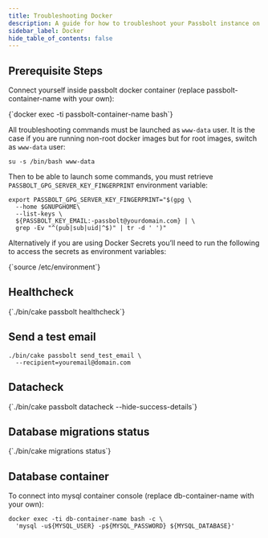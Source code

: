```yaml
---
title: Troubleshooting Docker
description: A guide for how to troubleshoot your Passbolt instance on Docker
sidebar_label: Docker
hide_table_of_contents: false
---
```



## Prerequisite Steps

Connect yourself inside passbolt docker container (replace passbolt-container-name with your own):

<CodeBlock>
  {`docker exec -ti passbolt-container-name bash`}
</CodeBlock>

All troubleshooting commands must be launched as `www-data` user. It is the case if you are running non-root docker images but for root images, switch as `www-data` user:

`su -s /bin/bash www-data`

Then to be able to launch some commands, you must retrieve `PASSBOLT_GPG_SERVER_KEY_FINGERPRINT` environment variable:
```
export PASSBOLT_GPG_SERVER_KEY_FINGERPRINT="$(gpg \
  --home $GNUPGHOME\
  --list-keys \
  ${PASSBOLT_KEY_EMAIL:-passbolt@yourdomain.com} | \
  grep -Ev "^(pub|sub|uid|^$)" | tr -d ' ')"
```
Alternatively if you are using Docker Secrets you’ll need to run the following to access the secrets as environment variables:

<CodeBlock>
  {`source /etc/environment`}
</CodeBlock>

## Healthcheck

<CodeBlock>
  {`./bin/cake passbolt healthcheck`}
</CodeBlock>

## Send a test email
```
./bin/cake passbolt send_test_email \
  --recipient=youremail@domain.com
```
## Datacheck
<CodeBlock>
  {`./bin/cake passbolt datacheck --hide-success-details`}
</CodeBlock>

## Database migrations status

<CodeBlock>
  {`./bin/cake migrations status`}
</CodeBlock>

## Database container

To connect into mysql container console (replace db-container-name with your own):
```
docker exec -ti db-container-name bash -c \
  'mysql -u${MYSQL_USER} -p${MYSQL_PASSWORD} ${MYSQL_DATABASE}'
```
